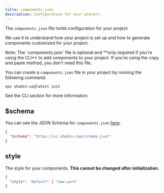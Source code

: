 ```yaml
---
title: components.json
description: Configuration for your project.
---
```


The `components.json` file holds configuration for your project.

We use it to understand how your project is set up and how to generate components customized for your project.

<Callout class="mt-6">
  Note: The `components.json` file is optional and **only required if you're
  using the CLI** to add components to your project. If you're using the copy
  and paste method, you don't need this file.
</Callout>

You can create a `components.json` file in your project by running the following command:

```bash
npx shadcn-ui@latest init
```

See the <Link href="/docs/cli">CLI section</Link> for more information.

## $schema

You can see the JSON Schema for `components.json` [here](https://ui.shadcn.com/schema.json).

```json title="components.json"
{
  "$schema": "https://ui.shadcn.com/schema.json"
}
```

## style

The style for your components. **This cannot be changed after initialization.**

```json title="components.json"
{
  "style": "default" | "new-york"
}
```

<ComponentPreview name="card-with-form" />

